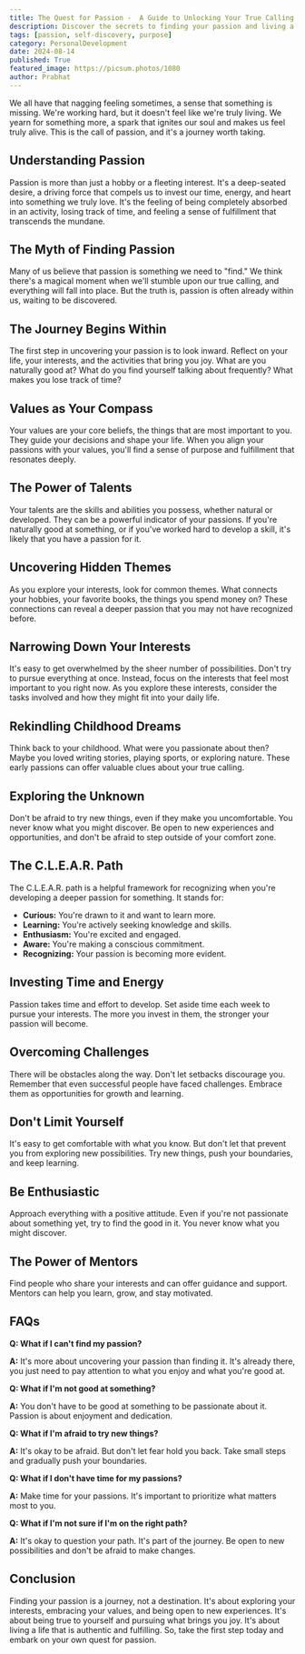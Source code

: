 ```yaml
---
title: The Quest for Passion -  A Guide to Unlocking Your True Calling
description: Discover the secrets to finding your passion and living a more fulfilling life. This guide explores the journey of self-discovery, from identifying your values and talents to embracing new experiences and overcoming challenges.
tags: [passion, self-discovery, purpose]
category: PersonalDevelopment
date: 2024-08-14
published: True
featured_image: https://picsum.photos/1080
author: Prabhat
---
```



We all have that nagging feeling sometimes, a sense that something is missing. We're working hard, but it doesn't feel like we're truly living. We yearn for something more, a spark that ignites our soul and makes us feel truly alive. This is the call of passion, and it's a journey worth taking.

## Understanding Passion

Passion is more than just a hobby or a fleeting interest. It's a deep-seated desire, a driving force that compels us to invest our time, energy, and heart into something we truly love. It's the feeling of being completely absorbed in an activity, losing track of time, and feeling a sense of fulfillment that transcends the mundane.

## The Myth of Finding Passion

Many of us believe that passion is something we need to "find." We think there's a magical moment when we'll stumble upon our true calling, and everything will fall into place. But the truth is, passion is often already within us, waiting to be discovered.

## The Journey Begins Within

The first step in uncovering your passion is to look inward. Reflect on your life, your interests, and the activities that bring you joy. What are you naturally good at? What do you find yourself talking about frequently? What makes you lose track of time?

## Values as Your Compass

Your values are your core beliefs, the things that are most important to you. They guide your decisions and shape your life. When you align your passions with your values, you'll find a sense of purpose and fulfillment that resonates deeply.

## The Power of Talents

Your talents are the skills and abilities you possess, whether natural or developed. They can be a powerful indicator of your passions. If you're naturally good at something, or if you've worked hard to develop a skill, it's likely that you have a passion for it.

## Uncovering Hidden Themes

As you explore your interests, look for common themes. What connects your hobbies, your favorite books, the things you spend money on? These connections can reveal a deeper passion that you may not have recognized before.

## Narrowing Down Your Interests

It's easy to get overwhelmed by the sheer number of possibilities. Don't try to pursue everything at once. Instead, focus on the interests that feel most important to you right now. As you explore these interests, consider the tasks involved and how they might fit into your daily life.

## Rekindling Childhood Dreams

Think back to your childhood. What were you passionate about then? Maybe you loved writing stories, playing sports, or exploring nature. These early passions can offer valuable clues about your true calling.

## Exploring the Unknown

Don't be afraid to try new things, even if they make you uncomfortable. You never know what you might discover. Be open to new experiences and opportunities, and don't be afraid to step outside of your comfort zone.

## The C.L.E.A.R. Path

The C.L.E.A.R. path is a helpful framework for recognizing when you're developing a deeper passion for something. It stands for:

* **Curious:** You're drawn to it and want to learn more.
* **Learning:** You're actively seeking knowledge and skills.
* **Enthusiasm:** You're excited and engaged.
* **Aware:** You're making a conscious commitment.
* **Recognizing:** Your passion is becoming more evident.

## Investing Time and Energy

Passion takes time and effort to develop. Set aside time each week to pursue your interests. The more you invest in them, the stronger your passion will become.

## Overcoming Challenges

There will be obstacles along the way. Don't let setbacks discourage you. Remember that even successful people have faced challenges. Embrace them as opportunities for growth and learning.

## Don't Limit Yourself

It's easy to get comfortable with what you know. But don't let that prevent you from exploring new possibilities. Try new things, push your boundaries, and keep learning.

## Be Enthusiastic

Approach everything with a positive attitude. Even if you're not passionate about something yet, try to find the good in it. You never know what you might discover.

## The Power of Mentors

Find people who share your interests and can offer guidance and support. Mentors can help you learn, grow, and stay motivated.

## FAQs

**Q: What if I can't find my passion?**

**A:** It's more about uncovering your passion than finding it. It's already there, you just need to pay attention to what you enjoy and what you're good at.

**Q: What if I'm not good at something?**

**A:** You don't have to be good at something to be passionate about it. Passion is about enjoyment and dedication.

**Q: What if I'm afraid to try new things?**

**A:** It's okay to be afraid. But don't let fear hold you back. Take small steps and gradually push your boundaries.

**Q: What if I don't have time for my passions?**

**A:** Make time for your passions. It's important to prioritize what matters most to you.

**Q: What if I'm not sure if I'm on the right path?**

**A:** It's okay to question your path. It's part of the journey. Be open to new possibilities and don't be afraid to make changes.

## Conclusion

Finding your passion is a journey, not a destination. It's about exploring your interests, embracing your values, and being open to new experiences. It's about being true to yourself and pursuing what brings you joy. It's about living a life that is authentic and fulfilling. So, take the first step today and embark on your own quest for passion.
